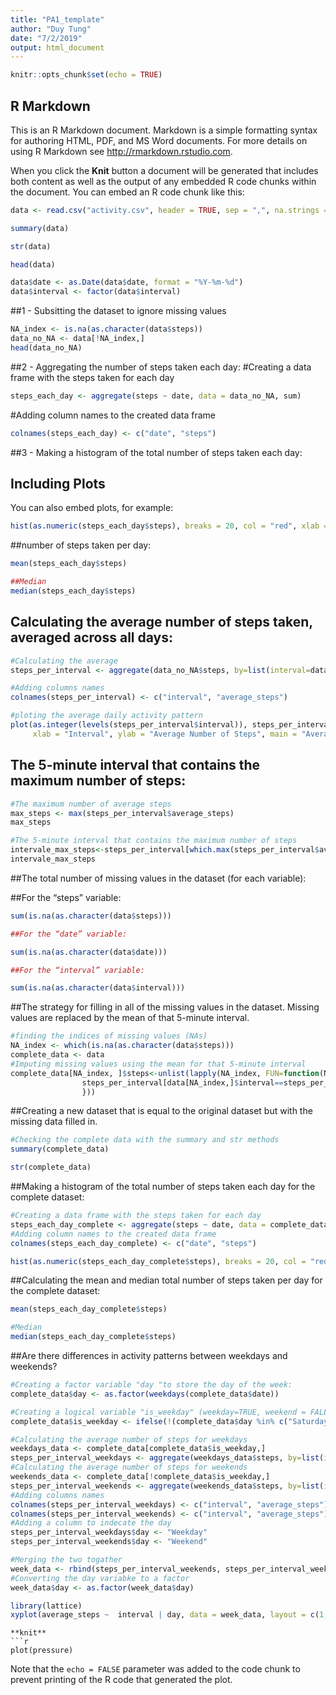 ```yaml
---
title: "PA1_template"
author: "Duy Tung"
date: "7/2/2019"
output: html_document
---
```


```r
knitr::opts_chunk$set(echo = TRUE)
```

## R Markdown

This is an R Markdown document. Markdown is a simple formatting syntax for authoring HTML, PDF, and MS Word documents. For more details on using R Markdown see <http://rmarkdown.rstudio.com>.

When you click the **Knit** button a document will be generated that includes both content as well as the output of any embedded R code chunks within the document. You can embed an R code chunk like this:

```r
data <- read.csv("activity.csv", header = TRUE, sep = ",", na.strings = "NA")
```
```r
summary(data)
```
```r
str(data)
```
```r
head(data)

```

```r
data$date <- as.Date(data$date, format = "%Y-%m-%d")
data$interval <- factor(data$interval)
```
##1 - Subsitting the dataset to ignore missing values
```r
NA_index <- is.na(as.character(data$steps))
data_no_NA <- data[!NA_index,]
head(data_no_NA)
```

##2 - Aggregating the number of steps taken each day:
#Creating a data frame with the steps taken for each day
```r
steps_each_day <- aggregate(steps ~ date, data = data_no_NA, sum)
```
#Adding column names to the created data frame
```r
colnames(steps_each_day) <- c("date", "steps")
```
##3 - Making a histogram of the total number of steps taken each day:

## Including Plots

You can also embed plots, for example:
```r
hist(as.numeric(steps_each_day$steps), breaks = 20, col = "red", xlab = "Number of Steps", main= "Histogram of the total number of steps taken each day")
```

##number of steps taken per day:
```r
mean(steps_each_day$steps)

```
```r
##Median
median(steps_each_day$steps)
```
## Calculating the average number of steps taken, averaged across all days:

```r
#Calculating the average
steps_per_interval <- aggregate(data_no_NA$steps, by=list(interval=data_no_NA$interval), FUN=mean)
```
```r
#Adding columns names
colnames(steps_per_interval) <- c("interval", "average_steps")
```

```r
#ploting the average daily activity pattern 
plot(as.integer(levels(steps_per_interval$interval)), steps_per_interval$average_steps, type="l",
     xlab = "Interval", ylab = "Average Number of Steps", main = "Average Daily Activity Pattern",  col ="blue")
```

## The 5-minute interval that contains the maximum number of steps:
```r
#The maximum number of average steps
max_steps <- max(steps_per_interval$average_steps)
max_steps
```
```r
#The 5-minute interval that contains the maximum number of steps
intervale_max_steps<-steps_per_interval[which.max(steps_per_interval$average_steps),]$interval
intervale_max_steps
```
##The total number of missing values in the dataset (for each variable):

##For the “steps” variable:
```r
sum(is.na(as.character(data$steps)))

```
```r
##For the “date” variable:

sum(is.na(as.character(data$date)))
```
```r
##For the “interval” variable:

sum(is.na(as.character(data$interval)))
```
##The strategy for filling in all of the missing values in the dataset. Missing values are replaced by the mean of that 5-minute interval.


```r
#finding the indices of missing values (NAs)
NA_index <- which(is.na(as.character(data$steps)))
complete_data <- data
#Imputing missing values using the mean for that 5-minute interval
complete_data[NA_index, ]$steps<-unlist(lapply(NA_index, FUN=function(NA_index){
                steps_per_interval[data[NA_index,]$interval==steps_per_interval$interval,]$average_steps
                }))
```

##Creating a new dataset that is equal to the original dataset but with the missing data filled in.
```r
#Checking the complete data with the summary and str methods
summary(complete_data)
```

```r
str(complete_data)
```
##Making a histogram of the total number of steps taken each day for the complete dataset:

```r
#Creating a data frame with the steps taken for each day
steps_each_day_complete <- aggregate(steps ~ date, data = complete_data, sum)
#Adding column names to the created data frame
colnames(steps_each_day_complete) <- c("date", "steps")
```
```r
hist(as.numeric(steps_each_day_complete$steps), breaks = 20, col = "red", xlab = "Number of Steps", main= "Histogram of the total number of steps taken each day")
```
##Calculating the mean and median total number of steps taken per day for the complete dataset:
```r
mean(steps_each_day_complete$steps)
```
```r
#Median
median(steps_each_day_complete$steps)
```
##Are there differences in activity patterns between weekdays and weekends?
```r
#Creating a factor variable "day "to store the day of the week:
complete_data$day <- as.factor(weekdays(complete_data$date))
```

```r
#Creating a logical variable "is_weekday" (weekday=TRUE, weekend = FALE) :
complete_data$is_weekday <- ifelse(!(complete_data$day %in% c("Saturday","Sunday")), TRUE, FALSE) 
```

```r
#Calculating the average number of steps for weekdays
weekdays_data <- complete_data[complete_data$is_weekday,]
steps_per_interval_weekdays <- aggregate(weekdays_data$steps, by=list(interval=weekdays_data$interval), FUN=mean)
#Calculating the average number of steps for weekends
weekends_data <- complete_data[!complete_data$is_weekday,]
steps_per_interval_weekends <- aggregate(weekends_data$steps, by=list(interval=weekends_data$interval), FUN=mean)
#Adding columns names
colnames(steps_per_interval_weekdays) <- c("interval", "average_steps")
colnames(steps_per_interval_weekends) <- c("interval", "average_steps")
#Adding a column to indecate the day
steps_per_interval_weekdays$day <- "Weekday"
steps_per_interval_weekends$day <- "Weekend"

#Merging the two togather
week_data <- rbind(steps_per_interval_weekends, steps_per_interval_weekdays)
#Converting the day variabke to a factor
week_data$day <- as.factor(week_data$day)
```
```r
library(lattice)
xyplot(average_steps ~  interval | day, data = week_data, layout = c(1,2), type ="l", ylab="Number of Steps")
```
```
**knit**
```r
plot(pressure)
```
Note that the `echo = FALSE` parameter was added to the code chunk to prevent printing of the R code that generated the plot.
